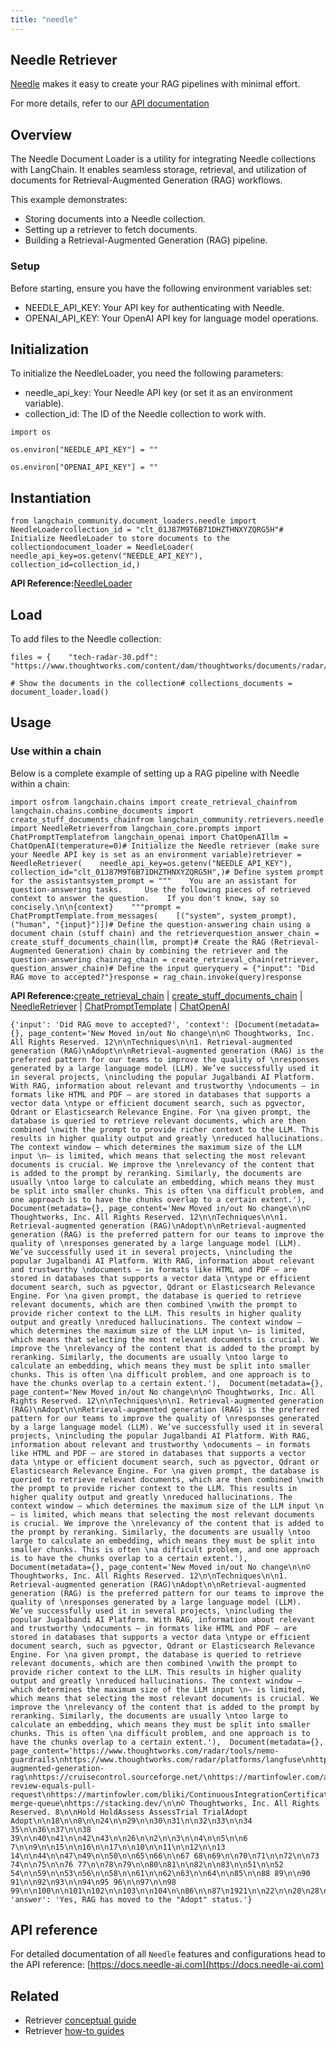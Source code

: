 ```yaml
---
title: "needle"
---
```


## Needle Retriever

[Needle](https://needle-ai.com) makes it easy to create your RAG pipelines with minimal effort.

For more details, refer to our [API documentation](https://docs.needle-ai.com/oss/api-reference/needle-api)

## Overview

The Needle Document Loader is a utility for integrating Needle collections with LangChain. It enables seamless storage, retrieval, and utilization of documents for Retrieval-Augmented Generation (RAG) workflows.

This example demonstrates:

* Storing documents into a Needle collection.
* Setting up a retriever to fetch documents.
* Building a Retrieval-Augmented Generation (RAG) pipeline.

### Setup

Before starting, ensure you have the following environment variables set:

* NEEDLE\_API\_KEY: Your API key for authenticating with Needle.
* OPENAI\_API\_KEY: Your OpenAI API key for language model operations.

## Initialization

To initialize the NeedleLoader, you need the following parameters:

* needle\_api\_key: Your Needle API key (or set it as an environment variable).
* collection\_id: The ID of the Needle collection to work with.

```
import os
```

```
os.environ["NEEDLE_API_KEY"] = ""
```

```
os.environ["OPENAI_API_KEY"] = ""
```

## Instantiation

```
from langchain_community.document_loaders.needle import NeedleLoadercollection_id = "clt_01J87M9T6B71DHZTHNXYZQRG5H"# Initialize NeedleLoader to store documents to the collectiondocument_loader = NeedleLoader(    needle_api_key=os.getenv("NEEDLE_API_KEY"),    collection_id=collection_id,)
```

**API Reference:**[NeedleLoader](https://python.langchain.com/api_reference/community/document_loaders/langchain_community.document_loaders.needle.NeedleLoader.html)

## Load

To add files to the Needle collection:

```
files = {    "tech-radar-30.pdf": "https://www.thoughtworks.com/content/dam/thoughtworks/documents/radar/2024/04/tr_technology_radar_vol_30_en.pdf"}document_loader.add_files(files=files)
```

```
# Show the documents in the collection# collections_documents = document_loader.load()
```

## Usage

### Use within a chain

Below is a complete example of setting up a RAG pipeline with Needle within a chain:

```
import osfrom langchain.chains import create_retrieval_chainfrom langchain.chains.combine_documents import create_stuff_documents_chainfrom langchain_community.retrievers.needle import NeedleRetrieverfrom langchain_core.prompts import ChatPromptTemplatefrom langchain_openai import ChatOpenAIllm = ChatOpenAI(temperature=0)# Initialize the Needle retriever (make sure your Needle API key is set as an environment variable)retriever = NeedleRetriever(    needle_api_key=os.getenv("NEEDLE_API_KEY"),    collection_id="clt_01J87M9T6B71DHZTHNXYZQRG5H",)# Define system prompt for the assistantsystem_prompt = """    You are an assistant for question-answering tasks.     Use the following pieces of retrieved context to answer the question.    If you don't know, say so concisely.\n\n{context}    """prompt = ChatPromptTemplate.from_messages(    [("system", system_prompt), ("human", "{input}")])# Define the question-answering chain using a document chain (stuff chain) and the retrieverquestion_answer_chain = create_stuff_documents_chain(llm, prompt)# Create the RAG (Retrieval-Augmented Generation) chain by combining the retriever and the question-answering chainrag_chain = create_retrieval_chain(retriever, question_answer_chain)# Define the input queryquery = {"input": "Did RAG move to accepted?"}response = rag_chain.invoke(query)response
```

**API Reference:**[create\_retrieval\_chain](https://python.langchain.com/api_reference/langchain/chains/langchain.chains.retrieval.create_retrieval_chain.html) | [create\_stuff\_documents\_chain](https://python.langchain.com/api_reference/langchain/chains/langchain.chains.combine_documents.stuff.create_stuff_documents_chain.html) | [NeedleRetriever](https://python.langchain.com/api_reference/community/retrievers/langchain_community.retrievers.needle.NeedleRetriever.html) | [ChatPromptTemplate](https://python.langchain.com/api_reference/core/prompts/langchain_core.prompts.chat.ChatPromptTemplate.html) | [ChatOpenAI](https://python.langchain.com/api_reference/openai/chat_models/langchain_openai.chat_models.base.ChatOpenAI.html)

```
{'input': 'Did RAG move to accepted?', 'context': [Document(metadata={}, page_content='New Moved in/out No change\n\n© Thoughtworks, Inc. All Rights Reserved. 12\n\nTechniques\n\n1. Retrieval-augmented generation (RAG)\nAdopt\n\nRetrieval-augmented generation (RAG) is the preferred pattern for our teams to improve the quality of \nresponses generated by a large language model (LLM). We’ve successfully used it in several projects, \nincluding the popular Jugalbandi AI Platform. With RAG, information about relevant and trustworthy \ndocuments — in formats like HTML and PDF — are stored in databases that supports a vector data \ntype or efficient document search, such as pgvector, Qdrant or Elasticsearch Relevance Engine. For \na given prompt, the database is queried to retrieve relevant documents, which are then combined \nwith the prompt to provide richer context to the LLM. This results in higher quality output and greatly \nreduced hallucinations. The context window — which determines the maximum size of the LLM input \n— is limited, which means that selecting the most relevant documents is crucial. We improve the \nrelevancy of the content that is added to the prompt by reranking. Similarly, the documents are usually \ntoo large to calculate an embedding, which means they must be split into smaller chunks. This is often \na difficult problem, and one approach is to have the chunks overlap to a certain extent.'),  Document(metadata={}, page_content='New Moved in/out No change\n\n© Thoughtworks, Inc. All Rights Reserved. 12\n\nTechniques\n\n1. Retrieval-augmented generation (RAG)\nAdopt\n\nRetrieval-augmented generation (RAG) is the preferred pattern for our teams to improve the quality of \nresponses generated by a large language model (LLM). We’ve successfully used it in several projects, \nincluding the popular Jugalbandi AI Platform. With RAG, information about relevant and trustworthy \ndocuments — in formats like HTML and PDF — are stored in databases that supports a vector data \ntype or efficient document search, such as pgvector, Qdrant or Elasticsearch Relevance Engine. For \na given prompt, the database is queried to retrieve relevant documents, which are then combined \nwith the prompt to provide richer context to the LLM. This results in higher quality output and greatly \nreduced hallucinations. The context window — which determines the maximum size of the LLM input \n— is limited, which means that selecting the most relevant documents is crucial. We improve the \nrelevancy of the content that is added to the prompt by reranking. Similarly, the documents are usually \ntoo large to calculate an embedding, which means they must be split into smaller chunks. This is often \na difficult problem, and one approach is to have the chunks overlap to a certain extent.'),  Document(metadata={}, page_content='New Moved in/out No change\n\n© Thoughtworks, Inc. All Rights Reserved. 12\n\nTechniques\n\n1. Retrieval-augmented generation (RAG)\nAdopt\n\nRetrieval-augmented generation (RAG) is the preferred pattern for our teams to improve the quality of \nresponses generated by a large language model (LLM). We’ve successfully used it in several projects, \nincluding the popular Jugalbandi AI Platform. With RAG, information about relevant and trustworthy \ndocuments — in formats like HTML and PDF — are stored in databases that supports a vector data \ntype or efficient document search, such as pgvector, Qdrant or Elasticsearch Relevance Engine. For \na given prompt, the database is queried to retrieve relevant documents, which are then combined \nwith the prompt to provide richer context to the LLM. This results in higher quality output and greatly \nreduced hallucinations. The context window — which determines the maximum size of the LLM input \n— is limited, which means that selecting the most relevant documents is crucial. We improve the \nrelevancy of the content that is added to the prompt by reranking. Similarly, the documents are usually \ntoo large to calculate an embedding, which means they must be split into smaller chunks. This is often \na difficult problem, and one approach is to have the chunks overlap to a certain extent.'),  Document(metadata={}, page_content='New Moved in/out No change\n\n© Thoughtworks, Inc. All Rights Reserved. 12\n\nTechniques\n\n1. Retrieval-augmented generation (RAG)\nAdopt\n\nRetrieval-augmented generation (RAG) is the preferred pattern for our teams to improve the quality of \nresponses generated by a large language model (LLM). We’ve successfully used it in several projects, \nincluding the popular Jugalbandi AI Platform. With RAG, information about relevant and trustworthy \ndocuments — in formats like HTML and PDF — are stored in databases that supports a vector data \ntype or efficient document search, such as pgvector, Qdrant or Elasticsearch Relevance Engine. For \na given prompt, the database is queried to retrieve relevant documents, which are then combined \nwith the prompt to provide richer context to the LLM. This results in higher quality output and greatly \nreduced hallucinations. The context window — which determines the maximum size of the LLM input \n— is limited, which means that selecting the most relevant documents is crucial. We improve the \nrelevancy of the content that is added to the prompt by reranking. Similarly, the documents are usually \ntoo large to calculate an embedding, which means they must be split into smaller chunks. This is often \na difficult problem, and one approach is to have the chunks overlap to a certain extent.'),  Document(metadata={}, page_content='https://www.thoughtworks.com/radar/tools/nemo-guardrails\nhttps://www.thoughtworks.com/radar/platforms/langfuse\nhttps://www.thoughtworks.com/radar/techniques/retrieval-augmented-generation-rag\nhttps://cruisecontrol.sourceforge.net/\nhttps://martinfowler.com/articles/continuousIntegration.html\nhttps://www.thoughtworks.com/radar/techniques/peer-review-equals-pull-request\nhttps://martinfowler.com/bliki/ContinuousIntegrationCertification.html\nhttps://linearb.io/platform/gitstream\nhttps://www.thoughtworks.com/radar/tools/github-merge-queue\nhttps://stacking.dev/\n\n© Thoughtworks, Inc. All Rights Reserved. 8\n\nHold HoldAssess AssessTrial TrialAdopt Adopt\n\n18\n\n8\n\n24\n\n29\n\n30\n31\n\n32\n33\n\n34 35\n\n36\n37\n\n38 39\n\n40\n41\n\n42\n43\n\n26\n\n2\n\n3\n\n4\n\n5\n\n6 7\n\n9\n\n15\n\n16\n\n17\n\n10\n\n11\n\n12\n\n13 14\n\n44\n\n47\n49\n\n50\n\n65\n66\n\n67 68\n69\n\n70\n71\n\n72\n\n73 74\n\n75\n\n76 77\n\n78\n79\n\n80\n81\n\n82\n\n83\n\n51\n\n52 54\n\n59\n\n53\n56\n\n58\n\n61\n\n62\n63\n\n64\n\n85\n\n88 89\n\n90 91\n\n92\n93\n\n94\n95 96\n\n97\n\n98 99\n\n100\n\n101\n102\n\n103\n\n104\n\n86\n\n87\n1921\n\n22\n\n20\n28\n\n25\n\n27\n\n23\n\n84\n\n105\n\n1\n45\n\n46\n\n48\n\n55\n57')], 'answer': 'Yes, RAG has moved to the "Adopt" status.'}
```

## API reference

For detailed documentation of all `Needle` features and configurations head to the API reference: [https://docs.needle-ai.com](https://docs.needle-ai.com)

## Related

* Retriever [conceptual guide](/oss/concepts/retrievers)
* Retriever [how-to guides](/oss/how_to/#retrievers)

